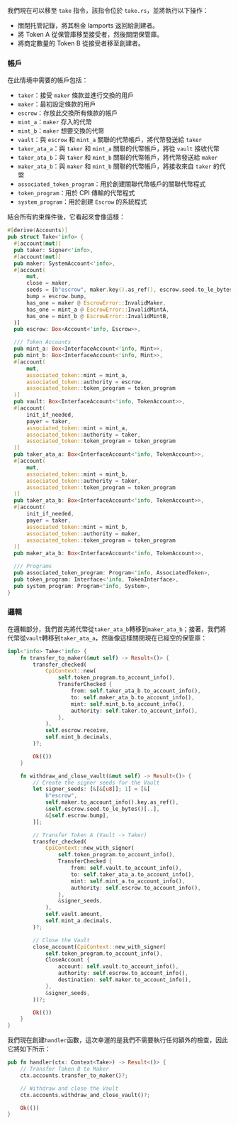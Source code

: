 
<ArticleSection name="Take" id="take" level="h2" />

我們現在可以移至 `take` 指令，該指令位於 `take.rs`，並將執行以下操作：
- 關閉托管記錄，將其租金 lamports 返回給創建者。
- 將 Token A 從保管庫移至接受者，然後關閉保管庫。
- 將商定數量的 Token B 從接受者移至創建者。

### 帳戶

在此情境中需要的帳戶包括：
- `taker`：接受 `maker` 條款並進行交換的用戶
- `maker`：最初設定條款的用戶
- `escrow`：存放此交換所有條款的帳戶
- `mint_a`：`maker` 存入的代幣
- `mint_b`：`maker` 想要交換的代幣
- `vault`：與 `escrow` 和 `mint_a` 關聯的代幣帳戶，將代幣發送給 `taker`
- `taker_ata_a`：與 `taker` 和 `mint_a` 關聯的代幣帳戶，將從 `vault` 接收代幣
- `taker_ata_b`：與 `taker` 和 `mint_b` 關聯的代幣帳戶，將代幣發送給 `maker`
- `maker_ata_b`：與 `maker` 和 `mint_b` 關聯的代幣帳戶，將接收來自 `taker` 的代幣
- `associated_token_program`：用於創建關聯代幣帳戶的關聯代幣程式
- `token_program`：用於 CPI 傳輸的代幣程式
- `system_program`：用於創建 `Escrow` 的系統程式

結合所有約束條件後，它看起來會像這樣：

  ```rust
#[derive(Accounts)]
pub struct Take<'info> {
    #[account(mut)]
    pub taker: Signer<'info>,
    #[account(mut)]
    pub maker: SystemAccount<'info>,
    #[account(
        mut,
        close = maker,
        seeds = [b"escrow", maker.key().as_ref(), escrow.seed.to_le_bytes().as_ref()],
        bump = escrow.bump,
        has_one = maker @ EscrowError::InvalidMaker,
        has_one = mint_a @ EscrowError::InvalidMintA,
        has_one = mint_b @ EscrowError::InvalidMintB,
    )]
    pub escrow: Box<Account<'info, Escrow>>,

    /// Token Accounts
    pub mint_a: Box<InterfaceAccount<'info, Mint>>,
    pub mint_b: Box<InterfaceAccount<'info, Mint>>,
    #[account(
        mut,
        associated_token::mint = mint_a,
        associated_token::authority = escrow,
        associated_token::token_program = token_program
    )]
    pub vault: Box<InterfaceAccount<'info, TokenAccount>>,
    #[account(
        init_if_needed,
        payer = taker,
        associated_token::mint = mint_a,
        associated_token::authority = taker,
        associated_token::token_program = token_program
    )]
    pub taker_ata_a: Box<InterfaceAccount<'info, TokenAccount>>,
    #[account(
        mut,
        associated_token::mint = mint_b,
        associated_token::authority = taker,
        associated_token::token_program = token_program
    )]
    pub taker_ata_b: Box<InterfaceAccount<'info, TokenAccount>>,
    #[account(
        init_if_needed,
        payer = taker,
        associated_token::mint = mint_b,
        associated_token::authority = maker,
        associated_token::token_program = token_program
    )]
    pub maker_ata_b: Box<InterfaceAccount<'info, TokenAccount>>,

    /// Programs
    pub associated_token_program: Program<'info, AssociatedToken>,
    pub token_program: Interface<'info, TokenInterface>,
    pub system_program: Program<'info, System>,
}
  ```

### 邏輯

在邏輯部分，我們首先將代幣從`taker_ata_b`轉移到`maker_ata_b`；接著，我們將代幣從`vault`轉移到`taker_ata_a`，然後像這樣關閉現在已經空的保管庫：

```rust
impl<'info> Take<'info> {
    fn transfer_to_maker(&mut self) -> Result<()> {
        transfer_checked(
            CpiContext::new(
                self.token_program.to_account_info(),
                TransferChecked {
                    from: self.taker_ata_b.to_account_info(),
                    to: self.maker_ata_b.to_account_info(),
                    mint: self.mint_b.to_account_info(),
                    authority: self.taker.to_account_info(),
                },
            ),
            self.escrow.receive,
            self.mint_b.decimals,
        )?;

        Ok(())
    }

    fn withdraw_and_close_vault(&mut self) -> Result<()> {
        // Create the signer seeds for the Vault
        let signer_seeds: [&[&[u8]]; 1] = [&[
            b"escrow",
            self.maker.to_account_info().key.as_ref(),
            &self.escrow.seed.to_le_bytes()[..],
            &[self.escrow.bump],
        ]];

        // Transfer Token A (Vault -> Taker)
        transfer_checked(
            CpiContext::new_with_signer(
                self.token_program.to_account_info(),
                TransferChecked {
                    from: self.vault.to_account_info(),
                    to: self.taker_ata_a.to_account_info(),
                    mint: self.mint_a.to_account_info(),
                    authority: self.escrow.to_account_info(),
                },
                &signer_seeds,
            ),
            self.vault.amount,
            self.mint_a.decimals,
        )?;

        // Close the Vault
        close_account(CpiContext::new_with_signer(
            self.token_program.to_account_info(),
            CloseAccount {
                account: self.vault.to_account_info(),
                authority: self.escrow.to_account_info(),
                destination: self.maker.to_account_info(),
            },
            &signer_seeds,
        ))?;

        Ok(())
    }
}
```

我們現在創建`handler`函數，這次幸運的是我們不需要執行任何額外的檢查，因此它將如下所示：

```rust
pub fn handler(ctx: Context<Take>) -> Result<()> {
    // Transfer Token B to Maker
    ctx.accounts.transfer_to_maker()?;

    // Withdraw and close the Vault
    ctx.accounts.withdraw_and_close_vault()?;

    Ok(())
}
```
